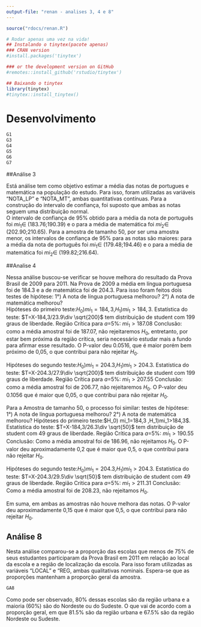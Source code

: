 ```yaml
---
output-file: "renan - analises 3, 4 e 8"
---
```


```r
source("rdocs/renan.R")
```

```r
# Rodar apenas uma vez na vida!
## Instalando o tinytex(pacote apenas)
### CRAN version
#install.packages('tinytex')

### or the development version on GitHub
#remotes::install_github('rstudio/tinytex')

## Baixando o tinytex
library(tinytex)
#tinytex::install_tinytex()
```

# Desenvolvimento 

```r
G1
G3
G4
G5
G6
G7
```

##Análise 3  

Está análise tem como objetivo estimar a média das notas de portugues e matemática na população do estudo. Para isso, foram utilizadas as variáveis "NOTA_LP" e "NOTA_MT", ambas quantitativas contínuas. Para a construção do intervalo de confiança, foi suposto que ambas as notas seguem uma distribuição normal.  
O intervalo de confiança de 95% obtido para a média da nota de português foi $mi_1\in$ (183.76;190.39) e o para a média de matemática foi $mi_2\in$ (202.90;210.65).
Para a amostra de tamanho 50, por ser uma amostra menor, os intervalos de confiança de 95% para as notas são maiores: para a média da nota de português foi $mi_1\in$ (179.48;194.46) e o para a média de matemática foi $mi_2\in$ (199.82;216.64).

##Analise 4  

Nessa análise buscou-se verificar se houve melhora do resultado da Prova Brasil de 2009 para 2011. Na Prova de 2009 a média em língua portuguesa foi de 184.3 e a de matemática foi de 204.3. Para isso foram feitos dois testes de hipótese: 1°) A nota de língua portuguesa melhorou? 2°) A nota de matemática melhorou?   
Hipóteses do primeiro teste:$H_0) mi_1=184,3$,$H_1)mi_1>184,3$. 
Estatística do teste: $T=X-184,3/23.9\div \sqrt{200}$ tem distribuição de student com 199 graus de liberdade. 
Região Crítica para $a$=5%: $mi_1>187.08$
Conclusão: como a média amostral foi de 187.07, não rejeitaremos $H_0$, entretanto, por estar bem próxima da região crítica, seria necessário estudar mais a fundo para afirmar esse resultado. O P-valor deu 0.0516, que é maior porém bem próximo de  0,05, o que contribui para não rejeitar $H_0$.

Hipóteses do segundo teste:$H_0) mi_1=204.3$,$H_1)mi_1>204.3$. 
Estatística do teste: $T=X-204.3/27.9\div \sqrt{200}$ tem distribuição de student com 199 graus de liberdade. 
Região Crítica para $a$=5%: $mi_1>207.55$
Conclusão: como a média amostral foi de 206.77, não rejeitaremos $H_0$. O P-valor deu 0.1056 que é maior que 0,05, o que contribui para não rejeitar $H_0$.

Para a Amostra de tamanho 50, o processo foi similar: testes de hipótese: 1°) A nota de língua portuguesa melhorou? 2°) A nota de matemática melhorou?
Hipóteses do primeiro teste:$H_0) mi_1=184,3 $,$H_1)mi_1>184,3$. 
Estatística do teste: $T=X-184,3/26.3\div \sqrt{50}$ tem distribuição de student com 49 graus de liberdade. 
Região Crítica para $a$=5%: $mi_1>190.55$
Conclusão: Como a média amostral foi de 186.96, não rejeitamos $H_0$. O P-valor deu aproximadamente 0,2 que é maior que 0,5, o que contribui para não rejeitar $H_0$.

Hipóteses do segundo teste:$H_0) mi_1=204.3$,$H_1)mi_1>204.3$. 
Estatística do teste: $T=X-204.3/29.5\div \sqrt{50}$ tem distribuição de student com 49 graus de liberdade. 
Região Critica para $a$=5%: $mi_1>211.31$
Conclusão: Como a média amostral foi de 208.23, não rejeitamos $H_0$.

Em suma, em ambas as amostras não houve melhora das notas. O P-valor deu aproximadamente 0,15 que é maior que 0,5, o que contribui para não rejeitar $H_0$.

## Análise 8

Nesta análise comparou-se a proporção das escolas que menos de 75% de seus estudantes participaram da Prova Brasil em 2011 em relação ao local da escola e a região de localização da escola. Para isso foram utilizadas as variáveis "LOCAL" e "REG, ambas qualitativas nominais. Espera-se que as proporções mantenham a proporção geral da amostra.

```r
GA8
```


Como pode ser observado, 80% dessas escolas são da região urbana e a maioria (60%) são do Nordeste ou do Sudeste. O que vai de acordo com a proporção geral, em que 81.5% são da região urbana e 67.5% são da região Nordeste ou Sudeste.

